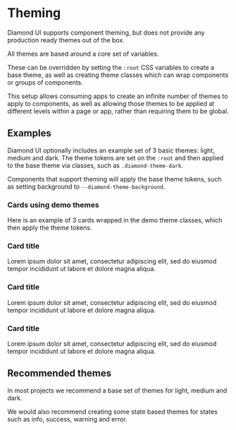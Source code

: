 
<Meta title="Docs/Theming" />

# Theming

Diamond UI supports component theming, but does not provide any production ready themes out of the box.

All themes are based around a core set of variables.

<Source code={theme} language='css' />

These can be overridden by setting the `:root` CSS variables to create a base theme, as well as creating theme classes which can wrap components or groups of components.

This setup allows consuming apps to create an infinite number of themes to apply to components, as well as allowing those themes to be applied at different levels within a page or app, rather than requiring them to be global.

## Examples

Diamond UI optionally includes an example set of 3 basic themes: light, medium and dark. The theme tokens are set on the `:root` and then applied to the base theme via classes, such as `.diamond-theme-dark`.

Components that support theming will apply the base theme tokens, such as setting background to `--diamond-theme-background`.

<Source code={themes} language='css' />

### Cards using demo themes

Here is an example of 3 cards wrapped in the demo theme classes, which then apply the theme tokens.

<Canvas>
  <diamond-grid wrap="wrap">
    <diamond-grid-item small-mobile="12" tablet="4">
      <div class="diamond-theme-light">
        <diamond-card>
          <h3>Card title</h3>
          <p>
            Lorem ipsum dolor sit amet, consectetur adipiscing elit, sed do eiusmod
            tempor incididunt ut labore et dolore magna aliqua.
          </p>
        </diamond-card>
      </div>
    </diamond-grid-item>
    <diamond-grid-item small-mobile="12" tablet="4">
      <div class="diamond-theme-medium">
        <diamond-card>
          <h3>Card title</h3>
          <p>
            Lorem ipsum dolor sit amet, consectetur adipiscing elit, sed do eiusmod
            tempor incididunt ut labore et dolore magna aliqua.
          </p>
        </diamond-card>
      </div>
    </diamond-grid-item>
    <diamond-grid-item small-mobile="12" tablet="4">
      <div class="diamond-theme-dark">
        <diamond-card>
          <h3>Card title</h3>
          <p>
            Lorem ipsum dolor sit amet, consectetur adipiscing elit, sed do eiusmod
            tempor incididunt ut labore et dolore magna aliqua.
          </p>
        </diamond-card>
      </div>
    </diamond-grid-item>
  </diamond-grid>
</Canvas>

## Recommended themes

In most projects we recommend a base set of themes for light, medium and dark.

We would also recommend creating some state based themes for states such as info, success, warning and error.
